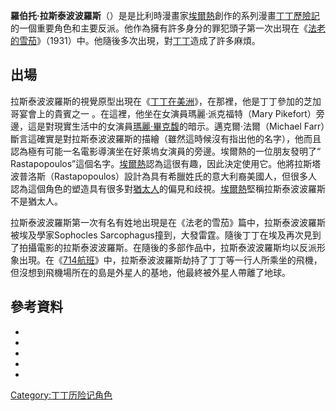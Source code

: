{{Infobox comics character
<!--Wikipedia:WikiProject Comics-->
| character_name = 拉斯泰波波羅斯
| caption        = Rastapopoulos, from ''[[Flight_714_to_Sydney|Flight 714 to Sydney]]'', by [[Hergé|Hergé]]
| publisher      = {{tsl|en|Casterman|Casterman}}(比利時)
| debut          = 《丁丁在美洲》(1932)
| creators       = [[埃尔热|埃爾熱]]
| full_name      = 羅伯托·拉斯泰波波羅斯<br>Roberto Rastapopoulos
| supports       = 丁丁
}}

'''羅伯托·拉斯泰波波羅斯'''（{{lang-fr|Roberto Rastapopoulos}}）是是比利時漫畫家[[埃尔热|埃爾熱]]創作的系列漫畫[[丁丁历险记|丁丁歷險記]]的一個重要角色和主要反派。他作為擁有許多身分的罪犯頭子第一次出現在《[[法老的雪茄|法老的雪茄]]》（1931）中。他隨後多次出現，對[[丁丁和白雪|丁丁]]造成了許多麻煩。

==出場==
拉斯泰波波羅斯的視覺原型出現在《[[丁丁在美洲|丁丁在美洲]]》，在那裡，他是丁丁參加的芝加哥宴會上的貴賓之一{{sfnm|1a1=Thompson|1y=1991|1p=50|2a1=Farr|2y=2001|2p=38}} 。在這裡，他坐在女演員瑪麗·派克福特（Mary Pikefort）旁邊，這是對現實生活中的女演員[[玛丽·毕克馥|瑪麗·畢克馥]]的暗示{{sfn|Farr|2007|p=121}}。邁克爾·法爾（Michael Farr）斷言這確實是對拉斯泰波波羅斯的描繪（雖然這時候沒有指出他的名字），他而且認為極有可能一名電影導演坐在好萊塢女演員的旁邊。埃爾熱的一位朋友發明了“ Rastapopoulos”這個名字。[[埃尔热|埃爾熱]]認為這很有趣，因此決定使用它{{sfn|Farr|2007|p=121}}。他將拉斯塔波普洛斯（Rastapopoulos）設計為具有希臘姓氏的意大利裔美國人，但很多人認為這個角色的塑造具有很多對[[猶太人|猶太人]]的偏見和歧視{{sfnm|1a1=Thompson|1y=1991|1p=53|2a1=Farr|2y=2001|2p=41|3a1=Peeters|3y=2012|3pp=64–65}}。[[埃尔热|埃爾熱]]堅稱拉斯泰波波羅斯不是猶太人{{sfnm|1a1=Assouline|1y=2009|1p=42|2a1=Peeters|2y=2012|2p=64–65}}。

拉斯泰波波羅斯第一次有名有姓地出現是在《法老的雪茄》篇中，拉斯泰波波羅斯被埃及學家Sophocles Sarcophagus撞到，大發雷霆{{sfn|Farr|2007|p=122}}。隨後丁丁在埃及再次見到了拍攝電影的拉斯泰波波羅斯。在隨後的多部作品中，拉斯泰波波羅斯均以反派形象出現。在《[[714航班|714航班]]》中，拉斯泰波波羅斯劫持了丁丁等一行人所乘坐的飛機，但沒想到飛機場所在的島是外星人的基地，他最終被外星人帶離了地球。

==參考資料==
{{reflist}}
{{Refbegin|30em}}
* {{cite book |ref= harv |title= Hergé, the Man Who Created Tintin |last= Assouline |first=Pierre |others=Charles Ruas (translator) |year= 2009 |origyear=1996 |publisher= Oxford University Press |location= Oxford and New York |isbn= 978-0-19-539759-8}}
* {{cite book |title= Tintin: The Complete Companion |last=Farr |first=Michael |authorlink=Michael Farr |year= 2001 |publisher= John Murray |location= London |isbn= 978-0-7195-5522-0 |ref=harv}}
* {{cite book |title= Tintin & Co. |last=Farr |first=Michael |authorlink=Michael Farr |year= 2007 |publisher=Egmont |location= London |isbn= 978-1-4052-3264-7 |ref=harv}}
* {{cite book |ref= harv |title= Hergé: Son of Tintin |url= https://archive.org/details/hergesonoftintin0000peet |last=Peeters |first=Benoît |authorlink=Benoît Peeters |others=Tina A. Kover (translator) |year=2012 |origyear=2002 |publisher=Johns Hopkins University Press |location=Baltimore |isbn=978-1-4214-0454-7}}
* {{cite book |title= Tintin: Hergé and his Creation |last=Thompson |first=Harry |authorlink=Harry Thompson |year= 1991 |publisher= Hodder and Stoughton |location= London |isbn= 978-0-340-52393-3 |ref=harv}}
{{refend}}
{{丁丁歷險記}}

[[Category:丁丁历险记角色|Category:丁丁历险记角色]]